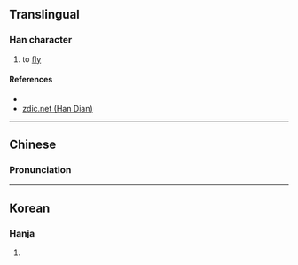 {{character info/new}}
==Translingual==

===Han character===
{{Han char|rn=8|rad=亠|as=10|sn=12|four=|canj=YRBN|ids=⿳⿳亠口冖土九 <small>(GK)</small>,⿳⿳亠口冖⿻二丨九 <small>(T)</small>}}

# to [[fly]]

====References====
* {{Han ref|kx=0089.190|dkj=00327|dj=0189.220|hdz=10290.040|uh=4EB4|ud=20148}}
* [http://www.zdic.net/zd/zi/ZdicE4ZdicBAZdicB4.htm zdic.net (Han Dian)]

----

==Chinese==
{{zh-forms}}

===Pronunciation===
{{zh-pron
|m=yòu
|c=
|mc=
|oc
|ma=
|cat=v
}}

----

==Korean==

===Hanja===
{{ko-hanja|hangeul=유|rv=yu|mr=yu}}

# {{defn|lang=ko|sort=亠10}}